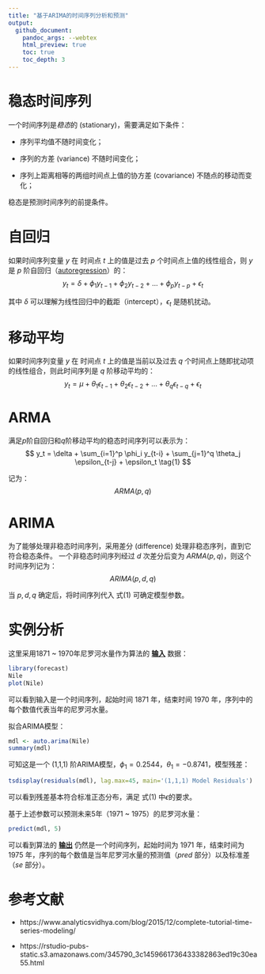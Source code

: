 ```yaml
---
title: "基于ARIMA的时间序列分析和预测"
output:
  github_document:
    pandoc_args: --webtex
    html_preview: true
    toc: true
    toc_depth: 3
---
```


# 稳态时间序列

一个时间序列是*稳态*的 (stationary)，需要满足如下条件：

* 序列平均值不随时间变化；

* 序列的方差 (variance) 不随时间变化；

* 序列上距离相等的两组时间点上值的协方差 (covariance) 不随点的移动而变化；

稳态是预测时间序列的前提条件。

# 自回归

如果时间序列变量 $y$ 在 时间点 $t$ 上的值是过去 $p$ 个时间点上值的线性组合，则 $y$ 是 $p$ 阶自回归（[autoregression](https://en.wikipedia.org/wiki/Autoregressive_model)）的：
$$
y_t = \delta + \phi_1 y_{t-1} + \phi_2 y_{t-2} + \dots + \phi_p y_{t-p} + \epsilon_t
$$

其中 $\delta$ 可以理解为线性回归中的截距（intercept），$\epsilon_t$ 是随机扰动。

# 移动平均

如果时间序列变量 $y$ 在 时间点 $t$ 上的值是当前以及过去 $q$ 个时间点上随即扰动项的线性组合，则此时间序列是 $q$ 阶移动平均的：
$$
y_t = \mu + \theta_1 \epsilon_{t-1} + \theta_2 \epsilon_{t-2} + \dots + \theta_q \epsilon_{t-q} + \epsilon_t
$$

# ARMA

满足$p$阶自回归和$q$阶移动平均的稳态时间序列可以表示为：
$$
y_t = \delta + \sum_{i=1}^p \phi_i y_{t-i} + \sum_{j=1}^q \theta_j \epsilon_{t-j} + \epsilon_t \tag{1}
$$

记为：
$$
ARMA(p, q)
$$

# ARIMA

为了能够处理非稳态时间序列，采用差分 (difference) 处理非稳态序列，直到它符合稳态条件。
一个非稳态时间序列经过 $d$ 次差分后变为 $ARMA(p, q)$，则这个时间序列记为：
$$
ARIMA(p, d, q)
$$

当 $p, d, q$ 确定后，将时间序列代入 式(1) 可确定模型参数。

# 实例分析

这里采用1871 ~ 1970年尼罗河水量作为算法的 <u>**输入**</u> 数据：

```r
library(forecast)
Nile
plot(Nile)
```

可以看到输入是一个时间序列，起始时间 1871 年，结束时间 1970 年，序列中的每个数值代表当年的尼罗河水量。

拟合ARIMA模型：
```r
mdl <- auto.arima(Nile)
summary(mdl)
```

可知这是一个 (1,1,1) 阶ARIMA模型，$\phi_1 = 0.2544$，$\theta_1 = -0.8741$，模型残差：
```r
tsdisplay(residuals(mdl), lag.max=45, main='(1,1,1) Model Residuals')
```

可以看到残差基本符合标准正态分布，满足 式(1) 中$\epsilon$的要求。

基于上述参数可以预测未来5年（1971 ~ 1975）的尼罗河水量：
```r
predict(mdl, 5)
```

可以看到算法的 <u>**输出**</u> 仍然是一个时间序列，起始时间为 1971 年，结束时间为 1975 年，序列的每个数值是当年尼罗河水量的预测值（*pred* 部分）以及标准差（*se* 部分）。

# 参考文献

* https://www.analyticsvidhya.com/blog/2015/12/complete-tutorial-time-series-modeling/

* https://rstudio-pubs-static.s3.amazonaws.com/345790_3c1459661736433382863ed19c30ea55.html

